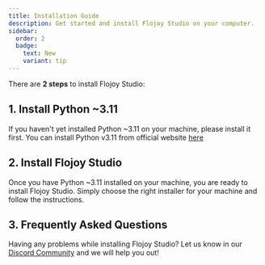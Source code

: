 ```yaml
---
title: Installation Guide
description: Get started and install Flojoy Studio on your computer.
sidebar:
  order: 2
  badge:
    text: New
    variant: tip
---
```



There are **2 steps** to install Flojoy Studio:

## 1. Install Python ~3.11

If you haven't yet installed Python ~3.11 on your machine, please install it
first. You can install Python v3.11 from official website [here](https://www.python.org/downloads/release/python-3116)

## 2. Install Flojoy Studio

Once you have Python ~3.11 installed on your machine, you are ready to install
Flojoy Studio. Simply choose the right installer for your machine and follow the
instructions.

<Tabs>
  <TabItem label="Windows">
    <DownloadButton
      distro="windows"
      version={packageJSON.version}
      link={
        "https://github.com/flojoy-ai/studio/releases/download/v" +
        packageJSON.version +
        "/Flojoy-Studio-Setup-" +
        packageJSON.version +
        ".exe"
      }
    />
  </TabItem>
  <TabItem label="Mac">
    <DownloadButton
      distro="mac"
      version={packageJSON.version}
      link={
        "https://github.com/flojoy-ai/studio/releases/download/v" +
        packageJSON.version +
        "/Flojoy-Studio-" +
        packageJSON.version +
        "-universal.dmg"
      }
    />
  </TabItem>
  <TabItem label="Linux">
    <DownloadButton
      distro="linux"
      version={packageJSON.version}
      link={
        "https://github.com/flojoy-ai/studio/releases/download/v" +
        packageJSON.version +
        "/Flojoy-Studio-" +
        packageJSON.version +
        ".AppImage"
      }
    />
  </TabItem>
</Tabs>

## 3. Frequently Asked Questions

Having any problems while installing Flojoy Studio?
Let us know in our [Discord Community](https://discord.gg/7HEBr7yG8c) and we will help you out!
